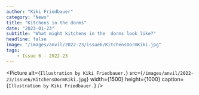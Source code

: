 ```yaml
---
author: "Kiki Friedbauer"
category: "News"
title: "Kitchens in the dorms"
date: "2023-01-23"
subtitle: "What might kitchens in the  dorms look like?"
headline: false
image: "/images/anvil/2022-23/issue6/KitchensDormKiki.jpg"
tags:
    - Issue 6 - 2022-23
---
```


<Picture
alt={`Illustration by Kiki Friedbauer.`}
src={`/images/anvil/2022-23/issue6/KitchensDormKiki.jpg`}
width={1500}
height={1000}
caption={`Illustration by Kiki Friedbauer.`}
/>